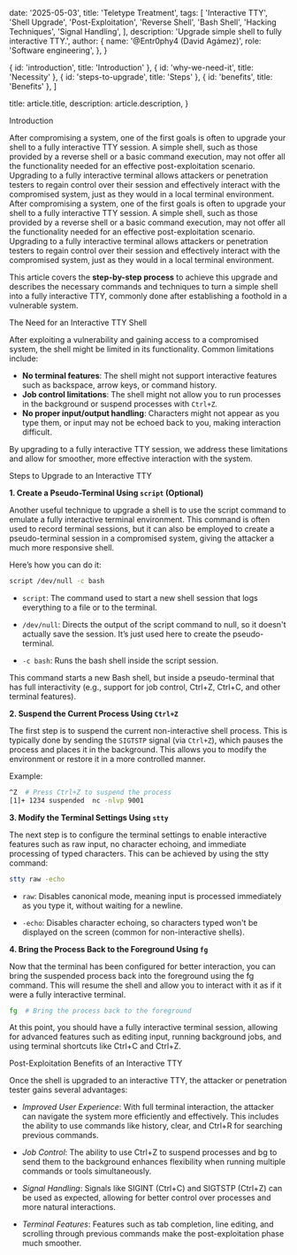   date: '2025-05-03',
  title: 'Teletype Treatment',
  tags: [
    'Interactive TTY',
    'Shell Upgrade',
    'Post-Exploitation',
    'Reverse Shell',
    'Bash Shell',
    'Hacking Techniques',
    'Signal Handling',
  ],
  description: 'Upgrade simple shell to fully interactive TTY.',
  author: {
    name: '@Entr0phy4 (David Agámez)',
    role: 'Software engineering',
  },
}

  { id: 'introduction', title: 'Introduction' },
  { id: 'why-we-need-it', title: 'Necessity' },
  { id: 'steps-to-upgrade', title: 'Steps' },
  { id: 'benefits', title: 'Benefits' },
]

  title: article.title,
  description: article.description,
}

<SectionHeading id="introduction" number="1">
  Introduction
</SectionHeading>

After compromising a system, one of the first goals is often to upgrade your shell to a fully interactive TTY session. A simple shell, such as those provided by a reverse shell or a basic command execution, may not offer all the functionality needed for an effective post-exploitation scenario. Upgrading to a fully interactive terminal allows attackers or penetration testers to regain control over their session and effectively interact with the compromised system, just as they would in a local terminal environment.
After compromising a system, one of the first goals is often to upgrade your shell to a fully interactive TTY session. A simple shell, such as those provided by a reverse shell or a basic command execution, may not offer all the functionality needed for an effective post-exploitation scenario. Upgrading to a fully interactive terminal allows attackers or penetration testers to regain control over their session and effectively interact with the compromised system, just as they would in a local terminal environment.

This article covers the **step-by-step process** to achieve this upgrade and describes the necessary commands and techniques to turn a simple shell into a fully interactive TTY, commonly done after establishing a foothold in a vulnerable system.

<SectionHeading id="why-we-need-it" number="2">
  The Need for an Interactive TTY Shell
</SectionHeading>

After exploiting a vulnerability and gaining access to a compromised system, the shell might be limited in its functionality. Common limitations include:

- **No terminal features**: The shell might not support interactive features such as backspace, arrow keys, or command history.
- **Job control limitations**: The shell might not allow you to run processes in the background or suspend processes with `Ctrl+Z`.
- **No proper input/output handling**: Characters might not appear as you type them, or input may not be echoed back to you, making interaction difficult.

By upgrading to a fully interactive TTY session, we address these limitations and allow for smoother, more effective interaction with the system.

<SectionHeading id="steps-to-upgrade" number="3">
  Steps to Upgrade to an Interactive TTY
</SectionHeading>

**1. Create a Pseudo-Terminal Using `script` (Optional)**

Another useful technique to upgrade a shell is to use the script command to emulate a fully interactive terminal environment. This command is often used to record terminal sessions, but it can also be employed to create a pseudo-terminal session in a compromised system, giving the attacker a much more responsive shell.

Here’s how you can do it:

```bash
script /dev/null -c bash
```

- `script`: The command used to start a new shell session that logs everything to a file or to the terminal.

- `/dev/null`: Directs the output of the script command to null, so it doesn't actually save the session. It’s just used here to create the pseudo-terminal.

- `-c bash`: Runs the bash shell inside the script session.

This command starts a new Bash shell, but inside a pseudo-terminal that has full interactivity (e.g., support for job control, Ctrl+Z, Ctrl+C, and other terminal features).

**2. Suspend the Current Process Using `Ctrl+Z`**

The first step is to suspend the current non-interactive shell process. This is typically done by sending the `SIGTSTP` signal (via `Ctrl+Z`), which pauses the process and places it in the background. This allows you to modify the environment or restore it in a more controlled manner.

Example:

```bash
^Z  # Press Ctrl+Z to suspend the process
[1]+ 1234 suspended  nc -nlvp 9001
```

**3. Modify the Terminal Settings Using `stty`**

The next step is to configure the terminal settings to enable interactive features such as raw input, no character echoing, and immediate processing of typed characters. This can be achieved by using the stty command:

```bash
stty raw -echo
```

- `raw`: Disables canonical mode, meaning input is processed immediately as you type it, without waiting for a newline.

- `-echo`: Disables character echoing, so characters typed won't be displayed on the screen (common for non-interactive shells).

**4. Bring the Process Back to the Foreground Using `fg`**

Now that the terminal has been configured for better interaction, you can bring the suspended process back into the foreground using the fg command. This will resume the shell and allow you to interact with it as if it were a fully interactive terminal.

```bash
fg  # Bring the process back to the foreground
```

At this point, you should have a fully interactive terminal session, allowing for advanced features such as editing input, running background jobs, and using terminal shortcuts like Ctrl+C and Ctrl+Z.

<SectionHeading id="benefits" number="4">
  Post-Exploitation Benefits of an Interactive TTY
</SectionHeading>

Once the shell is upgraded to an interactive TTY, the attacker or penetration tester gains several advantages:

- _Improved User Experience_: With full terminal interaction, the attacker can navigate the system more efficiently and effectively. This includes the ability to use commands like history, clear, and Ctrl+R for searching previous commands.

- _Job Control_: The ability to use Ctrl+Z to suspend processes and bg to send them to the background enhances flexibility when running multiple commands or tools simultaneously.

- _Signal Handling_: Signals like SIGINT (Ctrl+C) and SIGTSTP (Ctrl+Z) can be used as expected, allowing for better control over processes and more natural interactions.

- _Terminal Features_: Features such as tab completion, line editing, and scrolling through previous commands make the post-exploitation phase much smoother.
